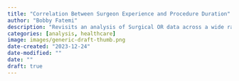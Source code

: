 ```yaml
---
title: "Correlation Between Surgeon Experience and Procedure Duration"
author: "Bobby Fatemi"
description: "Revisits an analysis of Surgical OR data across a wide range of procedures and surgeons in the U.S., and examines the correlation between Surgeon experience level and the variance of average procedure durations."
categories: [analysis, healthcare]
image: images/generic-draft-thumb.png
date-created: "2023-12-24"
date-modified: ""
date: ""
draft: true
---
```

